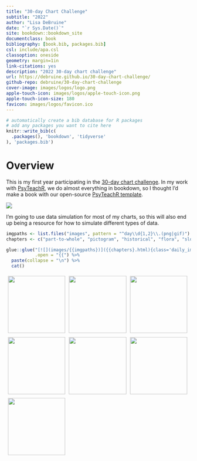 ```yaml
--- 
title: "30-day Chart Challenge"
subtitle: "2022"
author: "Lisa DeBruine"
date: "`r Sys.Date()`"
site: bookdown::bookdown_site
documentclass: book
bibliography: [book.bib, packages.bib]
csl: include/apa.csl
classoption: oneside
geometry: margin=1in
link-citations: yes
description: "2022 30-day chart challenge"
url: https://debruine.github.io/30-day-chart-challenge/
github-repo: debruine/30-day-chart-challenge
cover-image: images/logos/logo.png
apple-touch-icon: images/logos/apple-touch-icon.png
apple-touch-icon-size: 180
favicon: images/logos/favicon.ico
---
```


```r
# automatically create a bib database for R packages
# add any packages you want to cite here
knitr::write_bib(c(
  .packages(), 'bookdown', 'tidyverse'
), 'packages.bib')
```

# Overview {-}

This is my first year participating in the [30-day chart challenge](https://github.com/30DayChartChallenge/Edition2022). In my work with [PsyTeachR](https://psyteachr.github.io), we do almost everything in bookdown, so I thought I'd make a book with our open-source [PsyTeachR template](https://psyteachr.github.io/template/).

![](images/30-day-chart-challenge.jpg)

I'm going to use data simulation for most of my charts, so this will also end up being a resource for how to simulate different types of data. 

<style>
.daily_imgs img { 
  width: 100%; 
  position: absolute;
  top: 50%;
  left: 0%;
  transform: translate(0%, -50%);
}
.daily_imgs {
    position: relative;
    width: 31%;
    height: 0;
    display: inline-block;
    margin: 1%;
    padding-bottom: 31%;
    float: left;
}
a:hover.daily_imgs { background-color: #CCCCCC; }
</style>

```r
imgpaths <- list.files("images", pattern = "^day\\d{1,2}\\.(png|gif)")
chapters <- c("part-to-whole", "pictogram", "historical", "flora", "slope", "owid", "physical")[seq_along(imgpaths)]

glue::glue("[![](images/{{imgpaths})]({{chapters}.html){class='daily_imgs'}",
           .open = "{{") %>%
  paste(collapse = "\n") %>%
  cat()
```


[![](images/day1.png)](part-to-whole.html){class='daily_imgs'}
[![](images/day2.png)](pictogram.html){class='daily_imgs'}
[![](images/day3.png)](historical.html){class='daily_imgs'}
[![](images/day4.png)](flora.html){class='daily_imgs'}
[![](images/day5.png)](slope.html){class='daily_imgs'}
[![](images/day6.gif)](owid.html){class='daily_imgs'}
[![](images/day7.png)](physical.html){class='daily_imgs'}

<br style="clear:both;">
